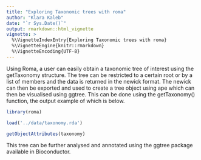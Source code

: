 ```yaml
---
title: "Exploring Taxonomic trees with roma"
author: "Klara Kaleb"
date: "`r Sys.Date()`"
output: rmarkdown::html_vignette
vignette: >
  %\VignetteIndexEntry{Exploring Taxonomic trees with roma}
  %\VignetteEngine{knitr::rmarkdown}
  %\VignetteEncoding{UTF-8}
---
```


Using Roma, a user can easily obtain a taxonomic tree of interest using the getTaxonomy structure. The tree can be restricted to a certain root or by a list of members and the data is returned in the newick format. The newick can then be exported and used to create a tree object using ape which can then be visualised using ggtree. This can be done using the getTaxonomy() function, the output example of which is below.


```r
library(roma)

load('../data/taxonomy.rda')

getObjectAttributes(taxonomy)


```

This tree can be further analysed and annotated using the ggtree package available in Bioconductor. 

